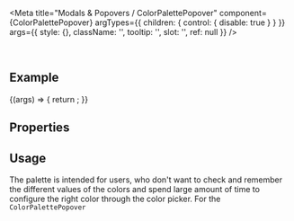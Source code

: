 
<Meta
  title="Modals & Popovers / ColorPalettePopover"
  component={ColorPalettePopover}
  argTypes={{
    children: { control: { disable: true } }
  }}
  args={{
    style: {},
    className: '',
    tooltip: '',
    slot: '',
    ref: null
  }}
/>

<DocsHeader />

<br />

## Example

<Canvas>
  <Story name="Default">
    {(args) => {
      return <ColorPalettePopover {...args} />;
    }}
  </Story>
</Canvas>

## Properties

<ArgsTable story="." />

## Usage

The palette is intended for users, who don't want to check and remember the different values of the colors and spend large amount of time to configure the right color through the color picker. For the `ColorPalettePopover`

<Footer />

